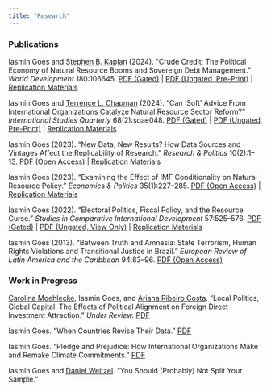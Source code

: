 ```yaml
---
title: "Research"
---
```


### Publications

Iasmin Goes and [Stephen B. Kaplan](http://stephenbkaplan.com/) (2024). "Crude Credit: The Political Economy of Natural Resource Booms and Sovereign Debt Management." *World Development* 180:106645. [PDF (Gated)](https://doi.org/10.1016/j.worlddev.2024.106645) \| [PDF (Ungated, Pre-Print)](papers/Goes-Kaplan.pdf) \| [Replication Materials](https://doi.org/10.7910/DVN/NWWX4E)

Iasmin Goes and [Terrence L. Chapman](https://terrencechapman.weebly.com/) (2024). "Can 'Soft' Advice From International Organizations Catalyze Natural Resource Sector Reform?" *International Studies Quarterly* 68(2):sqae048. [PDF (Gated)](https://doi.org/10.1093/isq/sqae048) \| [PDF (Ungated, Pre-Print)](papers/Goes-Chapman.pdf) \| [Replication Materials](https://doi.org/10.7910/DVN/V5MWRF)

Iasmin Goes (2023). "New Data, New Results? How Data Sources and Vintages Affect the Replicability of Research." *Research & Politics* 10(2):1--13. [PDF (Open Access)](https://doi.org/10.1177/20531680231170502) \| [Replication Materials](https://doi.org/10.7910/DVN/G9QZOU)

Iasmin Goes (2023). "Examining the Effect of IMF Conditionality on Natural Resource Policy." *Economics & Politics* 35(1):227--285. [PDF (Open Access)](https://doi.org/10.1111/ecpo.12214) \| [Replication Materials](https://doi.org/10.7910/DVN/9RURWP)

Iasmin Goes (2022). "Electoral Politics, Fiscal Policy, and the Resource Curse." *Studies in Comparative International Development* 57:525--576. [PDF (Gated)](https://doi.org/10.1007/s12116-022-09367-8) \| [PDF (Ungated, View Only)](https://rdcu.be/cU1nr) \| [Replication Materials](https://doi.org/10.7910/DVN/8HUQIF)

Iasmin Goes (2013). "Between Truth and Amnesia: State Terrorism, Human Rights Violations and Transitional Justice in Brazil." *European Review of Latin America and the Caribbean* 94:83--96. [PDF (Open Access)](http://doi.org/10.18352/erlacs.8395)

### Work in Progress

[Carolina Moehlecke](https://www.carolinamoehlecke.com/), Iasmin Goes, and [Ariana Ribeiro Costa](https://ri.fgv.br/en/pessoas/ariana-ribeiro-costa). "Local Politics, Global Capital: The Effects of Political Alignment on Foreign Direct Investment Attraction." *Under Review.* [PDF](papers/Moehlecke-Goes-Costa.pdf)

Iasmin Goes. "When Countries Revise Their Data." [PDF](papers/Goes-WDI.pdf)

Iasmin Goes. "Pledge and Prejudice: How International Organizations Make and Remake Climate Commitments." [PDF](papers/Goes-WB.pdf)

Iasmin Goes and [Daniel Weitzel](https://www.danweitzel.net/). "You Should (Probably) Not Split Your Sample."
